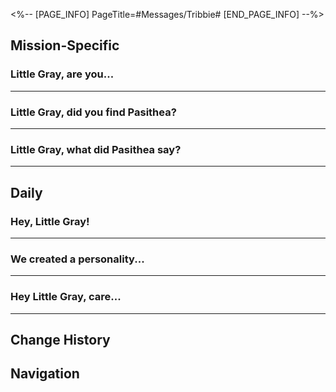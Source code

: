 <%-- [PAGE_INFO]
PageTitle=#Messages/Tribbie#
[END_PAGE_INFO] --%>
{{Messages Infobox
|id        = 1403
|image     = Character Tribbie Icon.png
|type      = Character
|sender    = Tribbie
|signature = Tribbie is always available~
|faction   = Amphoreus
}}

==Mission-Specific==
===Little Gray, are you...===
{{Messages
|start_condition = 
|text =
:'''Tribbie:''' Little Gray, are you free right now?
:{Choice} A combat request?
::'''(Trailblazer):''' What is it? Are we busting monsters or people?
::'''(Trailblazer):''' 30% discount for you
:{Choice} Yep, on my way.
::'''(Trailblazer):''' How did you know I'm about to grow mold from boredom?
::'''(Trailblazer):''' Just send me a word. I'll teleport over there immediately
:'''Tribbie:''' No rush, just a little favor we'd like to ask
:'''Tribbie:''' When we woke up today, our favorite book was gone. We couldn't find it anywhere
:'''Tribbie:''' Trianne is about to cry
:'''Tribbie:''' Trianne did not!
:'''Tribbie:''' Oh me, oh my, at this point, we'll have to find a diviner to help
:{Choice} Aren't you girls diviners?
:'''(Trailblazer):''' I thought you know how to do that?
:'''Tribbie:''' It's not the same. Different Fate Titans bring different directives
:'''Tribbie:''' There's a super-duper-mega-ultra powerful diviner in Okhema called Pasithea. Allegedly, she can tell the future just by dreaming
:'''Tribbie:''' However, due to some past circumstances, it's not advisable that we meet her...
:'''Tribbie:''' So
:'''Tribbie:''' Little Gray, please!
:'''Tribbie:''' Pleeeeease!!!
:'''Tribbie:''' Please~
:'''Tribbie:''' All three of us said please, so you must go, okay?
;{Accepted Mission: Disquieting Dream}
}}
----

===Little Gray, did you find Pasithea?===
{{Messages
|start_condition = 
|text =
:'''Tribbie:''' Little Gray, did you find Pasithea?
:{Choice} Of course
:'''(Trailblazer):''' Have no fear when I'm on the job
:'''(Trailblazer):''' But I'm currently dealing with something urgent
:'''(Trailblazer):''' Give me some time, and I'll get to the bottom of it when I'm back
:'''Tribbie:''' We don't know what you're facing
:'''Tribbie:''' But keep it up, Little Gray!
}}
----

===Little Gray, what did Pasithea say?===
{{Messages
|start_condition = 
|text =
:'''Tribbie:''' Little Gray, what did Pasithea say?
:{Choice} Lift your pillow
:'''(Trailblazer):''' She asks you to lift your pillow
:'''(Trailblazer):''' And that's it
:'''Tribbie:''' It can't possibly be there
:'''Tribbie:''' We've looked for it high and low
:'''Tribbie:''' AH
:'''Tribbie:''' Found it!!!
}}
----

==Daily==
===Hey, Little Gray!===
{{Messages|text=
:'''Tribbie:''' Hey, Little Gray!
:'''Tribbie:''' Would you like some fresh popcorn? Freshly popped from the rocket~
:{Choice} Coming!
::'''(Trailblazer):''' Coming!
::'''Tribbie:''' Hurry! It's tastiest when it's hot
:{Choice} A rocket? For popcorn?
::'''(Trailblazer):''' Did you say popcorn?
::'''(Trailblazer):''' You actually used a rocket to make it?
:{Choice} Sorry, I'm watching my diet
::'''(Trailblazer):''' Sorry, I'm watching my diet
::'''Tribbie:''' Come on, just one bite!
:'''Tribbie:''' Though '''we''' didn't exactly invent rockets for this
:'''Tribbie:''' We imagined people using them to travel between city-states, safe from the black tide
:'''Tribbie:''' And launch big fireworks during festivals
:'''Tribbie:''' Who would've expected Trianne to start carrying corn kernels to make sweet popcorn in a pinch
:'''Tribbie:''' And Trinnon &mdash; who'd have thought she'd get all sleepy after eating and take naps on the rocket, all wrapped up in her little blanket and impossible to wake
:{Choice} The Tribbie Express!
:'''(Trailblazer):''' Aha! So, it's like the Tribbie Express!
:'''Tribbie:''' Exactly! Just like in Little Gray's chariot &mdash; traveling, documenting the sights, and taking breaks by the fire
:'''Tribbie:''' It makes me so happy just thinking about it!
:{Choice} Welcome aboard the Express!
::'''(Trailblazer):''' You're welcome on the Express anytime!
:{Choice} The Express has its own trio too
::'''(Trailblazer):''' The Express has its own trio too
::'''Tribbie:''' Oh yes! I'd love to meet your friend with the pink hair!
:{Choice} Come take a soak!
::'''(Trailblazer):''' My suite's bath is just as nice as the golden bath. Just one soak and you'll be hooked!
:'''Tribbie:''' Once Little Gray's chariot is ready to fly again, let's journey through the skies together~
:'''Tribbie:''' Can't wait!
}}
----

==='''We''' created a personality...===
{{Messages|text=
:'''Tribbie:''' '''We''' created a personality test using divination methods from Janusopolis
:'''Tribbie:''' Each person receives a unique personality name that can't be replicated
:'''Tribbie:''' Agy got Ice-Cold Golden Eggroll, Cas got Rosemary and Wormwood, Snowy got Passionate Hot Pot, De got Pure-Blood T-bone Steak, Cinny got Cloud Bubble Berry Mix, and Dannie got Crisp Lemonade...
:'''Tribbie:''' And Naxy, well he hasn't tried it yet... but I bet he'd be Crazy Mint Ice Cream!
:{Choice} In that case, I'm Gray Edamame
::'''(Trailblazer):''' In that case, I'm Gray Edamame
::'''Tribbie:''' Wait, can we still include edamame in the results list?
:{Choice} Are Chrysos Heirs edible?
::'''(Trailblazer):''' Are Chrysos Heirs edible?
::'''Tribbie:''' No, no, of course not! It's just a metaphor!
:{Choice} You must be Warm Apple Pudding Tart
::'''(Trailblazer):''' Oh, I see. Then you must be Warm Apple Pudding Tart
::'''Tribbie:''' Nope, wrong guess
::'''Tribbie:''' It's actually Cozy Warm Apple Pudding Tart
:{Choice} So how does the test work?
:'''(Trailblazer):''' So how does the test work?
:'''Tribbie:''' The complete test takes a while, but '''let's''' look at some key questions
:'''Tribbie:''' Like this one:
:'''Tribbie:''' If you could create unlimited amounts of one thing, what would it be?
:{Choice} Tribbie, of course!
::'''(Trailblazer):''' Tribbie, of course!
::'''Tribbie:''' Indeed, there were many of '''us''' before
:{Choice} Stellar Jades, of course!
::'''(Trailblazer):''' Stellar Jades, of course!
::'''Tribbie:''' '''We''' love stars too!
:{Choice} Credits, of course!
::'''(Trailblazer):''' Credits, of course!
::'''(Trailblazer):''' So everyone can be billionaires
::'''Tribbie:''' That's so kind of you, Little Gray!
:'''Tribbie:''' Do you have any suggestions for test questions?
:{Choice} Would you board the Astral Express?
::'''(Trailblazer):''' Given the chance, would you hop aboard the Astral Express?
::'''Tribbie:''' That's a great way to measure someone's sense of adventure!
:{Choice} Would you become the Express's enemy?
::'''(Trailblazer):''' Given the chance, would you become the Express's enemy?
::'''Tribbie:''' That's quite an unsettling question...
:{Choice} Would you try coffee on the Express?
::'''(Trailblazer):''' Given the chance, would you try coffee on the Express?
::'''Tribbie:''' Hmm, is that question particularly relevant?
:{{DIcon|Warning}} Attachment File sent: ''Janus Destiny Test (985 Questions)''
:'''Tribbie:''' I'll give it some more thought
:'''Tribbie:''' Here's the current version, but do tell if you think of anything new
}}
----

===Hey Little Gray, care...===
{{Messages|text=
:'''Tribbie:''' Hey Little Gray, care to solve some riddles with '''us'''?
:'''Tribbie:''' What begins tiny in the morning, grows at noon, shrinks at night, then starts over the next day?
:{Choice} It must be the Tribbie trio!
::'''(Trailblazer):''' It must be the Tribbie trio!
:{Choice} It's got to be a seed!
::'''(Trailblazer):''' It's got to be a seed!
:{Choice} It's my fighting spirit!
::'''(Trailblazer):''' It's my fighting spirit!
:'''Tribbie:''' Almost there! The answer is: life
:'''Tribbie:''' Just like seeds, just like '''us''', life continues in endless cycles~
:'''Tribbie:''' Let's try another one
:'''Tribbie:''' What devours all things? It eats birds and beasts, flowers and trees. Bites through iron, corrodes steel, and grinds stones to dust... yet finally drives away night?
:{Choice} Time
:'''(Trailblazer):''' Is it... "time"?
:'''Tribbie:''' Trianne mentioned that these two riddles stumped most people, which is why she really wanted to test you
:'''Tribbie:''' In fact, this is what '''we''' wanted to tell to you
:{Choice} Trianne...
::'''(Trailblazer):''' Trianne...
:{Choice} Life and time...
::'''(Trailblazer):''' Life and time...
::'''(Trailblazer):''' I see
:'''Tribbie:''' Trianne planted seeds of hope, and time will reveal the flower's answer
:'''Tribbie:''' '''We''' shall meet again where the west wind ends~
}}
----

==Change History==
{{Change History|3.0}}

==Navigation==
{{Messages Navbox}}